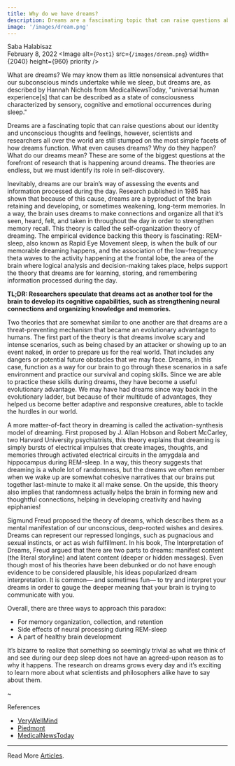 ```yaml
---
title: Why do we have dreams?
description: Dreams are a fascinating topic that can raise questions about our identity and unconscious thoughts and feelings, however, scientists and researchers...
image: '/images/dream.png'
---
```


Saba Halabisaz<br/>
February 8, 2022
<Image
  alt={`Post1`}
  src={`/images/dream.png`}
  width={2040}
  height={960}
  priority
/>

What are dreams? We may know them as little nonsensical adventures that our subconscious minds undertake while we sleep, but dreams are, as described by Hannah Nichols from MedicalNewsToday, "universal human experience[s] that can be described as a state of consciousness characterized by sensory, cognitive and emotional occurrences during sleep." 

Dreams are a fascinating topic that can raise questions about our identity and unconscious thoughts and feelings, however, scientists and researchers all over the world are still stumped on the most simple facets of how dreams function. What even causes dreams? Why do they happen? What do our dreams mean? These are some of the biggest questions at the forefront of research that is happening around dreams. The theories are endless, but we must identify its role in self-discovery.

Inevitably, dreams are our brain’s way of assessing the events and information processed during the day. Research published in 1985 has shown that because of this cause, dreams are a byproduct of the brain retaining and developing, or sometimes weakening, long-term memories. In a way, the brain uses dreams to make connections and organize all that it’s seen, heard, felt, and taken in throughout the day in order to strengthen memory recall. This theory is called the self-organization theory of dreaming. The empirical evidence backing this theory is fascinating: REM-sleep, also known as Rapid Eye Movement sleep, is when the bulk of our memorable dreaming happens, and the association of the low-frequency theta waves to the activity happening at the frontal lobe, the area of the brain where logical analysis and decision-making takes place, helps support the theory that dreams are for learning, storing, and remembering information processed during the day.

**TL;DR: Researchers speculate that dreams act as another tool for the brain to develop its cognitive capabilities, such as strengthening neural connections and organizing knowledge and memories.**

Two theories that are somewhat similar to one another are that dreams are a threat-preventing mechanism that became an evolutionary advantage to humans. The first part of the theory is that dreams involve scary and intense scenarios, such as being chased by an attacker or showing up to an event naked, in order to prepare us for the real world. That includes any dangers or potential future obstacles that we may face. Dreams, in this case, function as a way for our brain to go through these scenarios in a safe environment and practice our survival and coping skills. Since we are able to practice these skills during dreams, they have become a useful evolutionary advantage. We may have had dreams since way back in the evolutionary ladder, but because of their multitude of advantages, they helped us become better adaptive and responsive creatures, able to tackle the hurdles in our world. 

A more matter-of-fact theory in dreaming is called the activation-synthesis model of dreaming. First proposed by J. Allan Hobson and Robert McCarley, two Harvard University psychiatrists, this theory explains that dreaming is simply bursts of electrical impulses that create images, thoughts, and memories through activated electrical circuits in the amygdala and hippocampus during REM-sleep. In a way, this theory suggests that dreaming is a whole lot of randomness, but the dreams we often remember when we wake up are somewhat cohesive narratives that our brains put together last-minute to make it all make sense. On the upside, this theory also implies that randomness actually helps the brain in forming new and thoughtful connections, helping in developing creativity and having epiphanies!

Sigmund Freud proposed the theory of dreams, which describes them as a mental manifestation of our unconscious, deep-rooted wishes and desires. Dreams can represent our repressed longings, such as pugnacious and sexual instincts, or act as wish fulfillment. In his book, The Interpretation of Dreams, Freud argued that there are two parts to dreams: manifest content (the literal storyline) and latent content (deeper or hidden messages). Even though most of his theories have been debunked or do not have enough evidence to be considered plausible, his ideas popularized dream interpretation. It is common— and sometimes fun— to try and interpret your dreams in order to gauge the deeper meaning that your brain is trying to communicate with you.

Overall, there are three ways to approach this paradox:
- For memory organization, collection, and retention
- Side effects of neural processing during REM-sleep
- A part of healthy brain development

It’s bizarre to realize that something so seemingly trivial as what we think of and see during our deep sleep does not have an agreed-upon reason as to why it happens. The research on dreams grows every day and it’s exciting to learn more about what scientists and philosophers alike have to say about them.

~

References
- [VeryWellMind](https://www.verywellmind.com/why-do-we-dream-top-dream-theories-2795931)
- [Piedmont](https://www.piedmont.org/living-better/why-do-we-dream-when-we-sleep) 
- [MedicalNewsToday](https://www.medicalnewstoday.com/articles/284378#causes)

------

Read More [Articles](/explore).